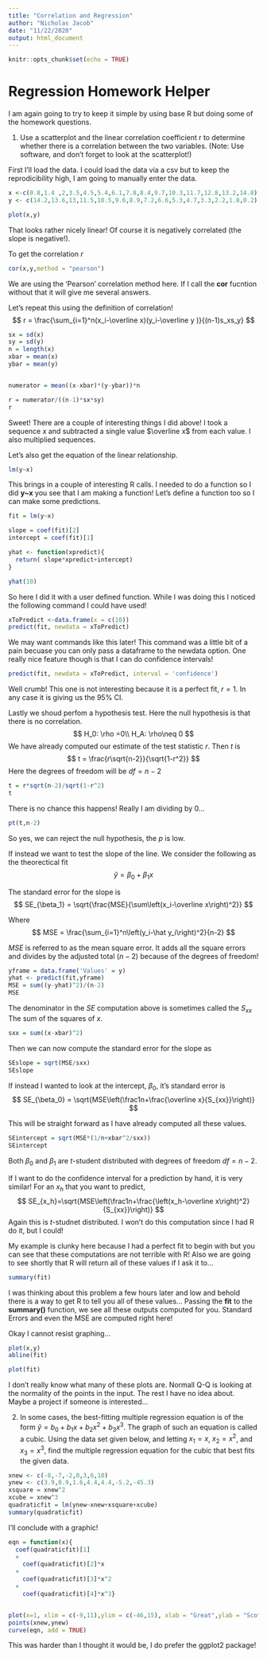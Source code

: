 ```yaml
---
title: "Correlation and Regression"
author: "Nicholas Jacob"
date: "11/22/2020"
output: html_document
---
```


```r
knitr::opts_chunk$set(echo = TRUE)
```

# Regression Homework Helper

I am again going to try to keep it simple by using base R but doing some of the homework questions.

1. Use a scatterplot and the linear correlation coefficient r to determine whether there is a correlation between the two variables. (Note: Use software, and don't forget to look at the scatterplot!) 

First I'll load the data.  I could load the data via a csv but to keep the reprodicibility high, I am going to manually enter the data.
```r
x <-c(0.8,1.4 ,2,3.5,4.5,5.4,6.1,7.8,8.4,9.7,10.3,11.7,12.8,13.2,14.8)
y <- c(14.2,13.6,13,11.5,10.5,9.6,8.9,7.2,6.6,5.3,4.7,3.3,2.2,1.8,0.2)

plot(x,y)
```

That looks rather nicely linear!  Of course it is negatively correlated (the slope is negative!).

To get the correlation $r$

```r

cor(x,y,method = "pearson")
```
We are using the 'Pearson' correlation method here.  If I call the **cor** fucntion without that it will give me several answers.

Let's repeat this using the definition of correlation!
$$
r = \frac{\sum_{i=1}^n(x_i-\overline x)(y_i-\overline y )}{(n-1)s_xs_y}
$$
```r
sx = sd(x)
sy = sd(y) 
n = length(x)
xbar = mean(x)
ybar = mean(y)


numerator = mean((x-xbar)*(y-ybar))*n

r = numerator/((n-1)*sx*sy)
r
```
Sweet!  There are a couple of interesting things I did above!  I took a sequence $x$ and subtracted a single value $\overline x$ from each value.  I also multiplied sequences.

Let's also get the equation of the linear relationship.

```r
lm(y~x)

```
This brings in a couple of interesting R calls.  I needed to do a function so I did **y~x** you see that I am making a function!  Let's define a function too so I can make some predictions.
```r
fit = lm(y~x)

slope = coef(fit)[2]
intercept = coef(fit)[1]

yhat <- function(xpredict){
  return( slope*xpredict+intercept)
}

yhat(10)
```
So here I did it with a user defined function.  While I was doing this I noticed the following command I could have used!

```r
xToPredict <-data.frame(x = c(10))
predict(fit, newdata = xToPredict)
```
We may want commands like this later!  This command was a little bit of a pain becuase you can only pass a dataframe to the newdata option.  One really nice feature though is that I can do confidence intervals!
```r
predict(fit, newdata = xToPredict, interval = 'confidence')
```
Well crumb!  This one is not interesting because it is a perfect fit, $r=1$.  In any case it is giving us the 95% CI.

Lastly we shoud perfom a hypothesis test.  Here the null hypothesis is that there is no correlation.
$$
H_0: \rho =0\\
H_A: \rho\neq 0
$$
We have already computed our estimate of the test statistic $r$.  Then $t$ is
$$
t =
\frac{r\sqrt{n-2}}{\sqrt{1-r^2}}
$$
Here the degrees of freedom will be $df=n-2$

```r
t = r*sqrt(n-2)/sqrt(1-r^2)
t
```
There is no chance this happens!  Really I am dividing by 0...

```r
pt(t,n-2)
```

So yes, we can reject the null hypothesis, the $p$ is low.

If instead we want to test the slope of the line.  We consider the following as the theorectical fit
$$  
\hat y = \beta_0+\beta_1x
$$

The standard error for the slope is
$$  
SE_{\beta_1} = \sqrt{\frac{MSE}{\sum\left(x_i-\overline x\right)^2}} 
$$

Where 
$$
MSE = \frac{\sum_{i=1}^n\left(y_i-\hat y_i\right)^2}{n-2}
$$

$MSE$ is referred to as the mean square error.  It adds all the square errors and divides by the adjusted total $(n-2)$ because of the degrees of freedom!

```r
yframe = data.frame('Values' = y)
yhat <- predict(fit,yframe)
MSE = sum((y-yhat)^2)/(n-2)
MSE
```

The denominator in the $SE$ computation above is sometimes called the $S_{xx}$ The sum of the squares of $x$.
```r
sxx = sum((x-xbar)^2)
```

Then we can now compute the standard error for the slope as
```r
SEslope = sqrt(MSE/sxx)
SEslope
```

If instead I wanted to look at the intercept, $\beta_0$, it's standard error is
$$
SE_{\beta_0} = \sqrt{MSE\left(\frac1n+\frac{\overline x}{S_{xx}}\right)}
$$

This will be straight forward as I have already computed all these values.
```r
SEintercept = sqrt(MSE*(1/n+xbar^2/sxx))
SEintercept
```

Both $\beta_0$ and $\beta_1$ are $t$-student distributed with degrees of freedom $df = n-2$.

If I want to do the confidence interval for a prediction by hand, it is very similar!  For an $x_h$ that you want to predict,
$$
SE_{x_h}=\sqrt{MSE\left(\frac1n+\frac{\left(x_h-\overline x\right)^2}{S_{xx}}\right)}
$$
Again this is $t$-studnet distributed.  I won't do this computation since I had R do it, but I could!

My example is clunky here because I had a perfect fit to begin with but you can see that these computations are not terrible with R!  Also we are going to see shortly that R will return all of these values if I ask it to...

```r
summary(fit)
```

I was thinking about this problem a few hours later and low and behold there is a way to get R to tell you all of these values...  Passing the **fit** to the **summary()** function, we see all these outputs computed for you.  Standard Errors and even the MSE are computed right here!

Okay I cannot resist graphing...
```r
plot(x,y)
abline(fit)
```
```r
plot(fit)
```
I don't really know what many of these plots are.  Normall Q-Q is looking at the normality of the points in the input.  The rest I have no idea about.  Maybe a project if someone is interested...

2.  In some cases, the best-fitting multiple regression equation is of the form $\hat y=b_0+b_1x+b_2x^2+b_3x^3$. The graph of such an equation is called a cubic. Using the data set given below, and letting $x_1=x$, $x_2=x^2$, and $x_3=x^3$, find the multiple regression equation for the cubic that best fits the given data.


```r
xnew <- c(-8,-7,-2,0,3,6,10)
ynew <- c(3.9,0.9,1.6,4.4,4.4,-5.2,-45.3)
xsquare = xnew^2
xcube = xnew^3
quadraticfit = lm(ynew~xnew+xsquare+xcube)
summary(quadraticfit)
```

I'll conclude with a graphic!
```r
eqn = function(x){
  coef(quadraticfit)[1]
  +
    coef(quadraticfit)[2]*x
  +
    coef(quadraticfit)[3]*x^2
  +
    coef(quadraticfit)[4]*x^3}


plot(x=1, xlim = c(-9,11),ylim = c(-46,15), xlab = "Great",ylab = "Scott")
points(xnew,ynew)
curve(eqn, add = TRUE)

```

This was harder than I thought it would be, I do prefer the ggplot2 package!